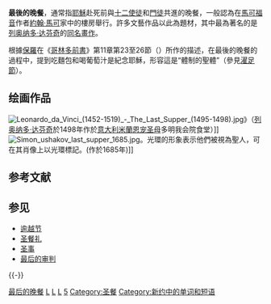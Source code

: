 {{unreferenced|time=2013-05-23T11:06:37+00:00}}
{{Otheruses|subject=在福音書中耶穌用的最後的晚餐|other=其他意思的條目|最後的晚餐 (消歧義)}}
{{耶穌}}

'''最後的晚餐'''，通常指[[耶穌|耶穌]]赴死前與[[十二使徒|十二使徒]]和[[門徒|門徒]]共進的晚餐，一般認為在[[馬可福音|馬可福音]]作者[[約翰·馬可|約翰·馬可]]家中的樓房舉行。許多文藝作品以此為題材，其中最為著名的是[[列奥纳多·达芬奇|列奥纳多·达芬奇]]的[[最後的晚餐_(达芬奇)|同名畫作]]。

根據[[保羅|保羅]]在《[[哥林多前書|哥林多前書]]》第11章第23至26節（{{CUV|哥林多前书|11|23|26}}）所作的描述，在最後的晚餐的過程中，提到吃麵包和喝葡萄汁是紀念耶穌，形容這是“體制的聖體”（參見[[濯足節|濯足節]]）。

==绘画作品==
[[File:Leonardo_da_Vinci_(1452-1519)_-_The_Last_Supper_(1495-1498).jpg|thumb]]》（[[列奥纳多·达芬奇|列奥纳多·达芬奇]]於1498年作於[[意大利|意大利]][[米蘭|米蘭]][[恩宠圣母_(米兰)|恩宠圣母]]多明我会院食堂）]]
[[File:Simon_ushakov_last_supper_1685.jpg|thumb]]。光環的形象表示他們被視為聖人，可在其肖像上以光環標記。({{tsl|en|Simon Ushakov|西蒙·乌沙科夫}}作於1685年)]]

==参考文献==
{{Reflist}}

== 参见 ==
* [[逾越节|逾越节]]
* [[圣餐礼|圣餐礼]]
* [[圣事|圣事]]
* [[最后的审判|最后的审判]]

{{-}}
{{耶稣的十二使徒}}

{{Authority control}}
[[Category:最后的晚餐|]]
[[Category:耶稣的教义和教诲|L]]
[[Category:福音书片段|L]]
[[Category:耶稣与历史|L]]
[[Category:光明五端|5]]
[[Category:圣餐|Category:圣餐]]
[[Category:新约中的单词和短语|Category:新约中的单词和短语]]

{{基督教小作品}}